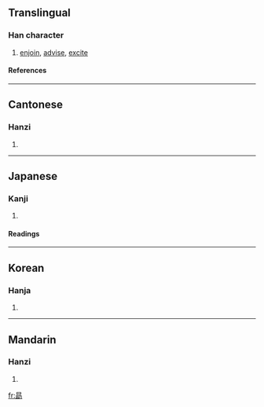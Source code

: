 ==Translingual==
===Han character===
{{Han char|rn=19|rad=力|as=09|sn=11|four=6012<sub>7</sub>|canj=日月一尸 (ABMS)}}
# [[enjoin]], [[advise]], [[excite]]
====References====
{{Han ref|kx=0148.180|dkj=02392|dj=0334.020|hdz=21512.120|uh=52D7|ud=21207|bh=B1E5|bd=45541}}
----
==Cantonese==
===Hanzi===
{{yue-hanzi|jyut=|y=yuk1}}
# {{defn|Cantonese}}
----
==Japanese==
===Kanji===
{{ja-kanji|grade=|rs=力09}}
# {{defn|Japanese}} 
====Readings====
{{ja-readings|on=[[ぼう]] (bō), [[きょく]] (kyoku)|kun=[[つとめる]] (tsutomeru), [[つとめ]] (tsutome)}}
----
==Korean==
===Hanja===
{{ko-hanja|hangeul=욱|rv=uk|mr=uk}}
# {{defn|Korean}}
----
==Mandarin==
===Hanzi===
{{cmn-hanzi|pin=[[xù]] (xu4)|wg=hsü<sup>4</sup>}}
# {{defn|Mandarin}}

[[fr:勗]]